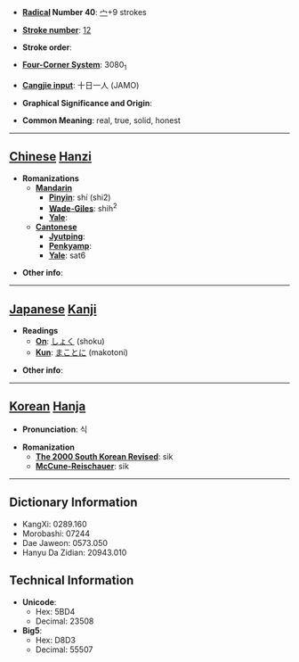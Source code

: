 * '''[[Wiktionary:Chinese radical index| Radical]] Number 40''': [[Wiktionary:Chinese radical index 宀|宀]]+9 strokes

* '''[[Wiktionary:Chinese total strokes index|Stroke number]]''': [[Wiktionary:Chinese total strokes index 12|12]]

* '''Stroke order''': 

* '''[[Wiktionary:Chinese four corner index|Four-Corner System]]''': 3080<sub>1</sub>

* '''[[Wiktionary:Chinese Cangjie index|Cangjie input]]''': 十日一人 (JAMO)

* '''Graphical Significance and Origin''': 

* '''Common Meaning''': real, true, solid, honest

----

== [[Chinese]] [[Hanzi]] ==

* '''Romanizations'''
** '''[[Mandarin]]'''
*** '''[[Pinyin]]''': shí (shi2)
*** '''[[Wade-Giles]]''': shih<sup>2</sup>
*** '''[[Yale]]''': 
** '''[[Cantonese]]'''
*** '''[[Jyutping]]''':
*** '''[[Penkyamp]]''': 
*** '''[[Yale]]''': sat6

* '''Other info''': 

----

== [[Japanese]] [[Kanji]] ==

* '''Readings'''
** '''[[On]]''': [[しょく]] (shoku)
** '''[[Kun]]''': [[まことに]] (makotoni)

* '''Other info''':  

----

== [[Korean]] [[Hanja]] ==

* '''Pronunciation''': 식

* '''Romanization'''
** '''[[The 2000 South Korean Revised Romanization|The 2000 South Korean Revised]]''': sik
** '''[[McCune-Reischauer]]''': sik

----

== Dictionary Information ==

* KangXi: 0289.160
* Morobashi: 07244
* Dae Jaweon: 0573.050
* Hanyu Da Zidian: 20943.010

== Technical Information ==

* '''Unicode''':
** Hex: 5BD4
** Decimal: 23508
* '''Big5''':
** Hex: D8D3
** Decimal: 55507